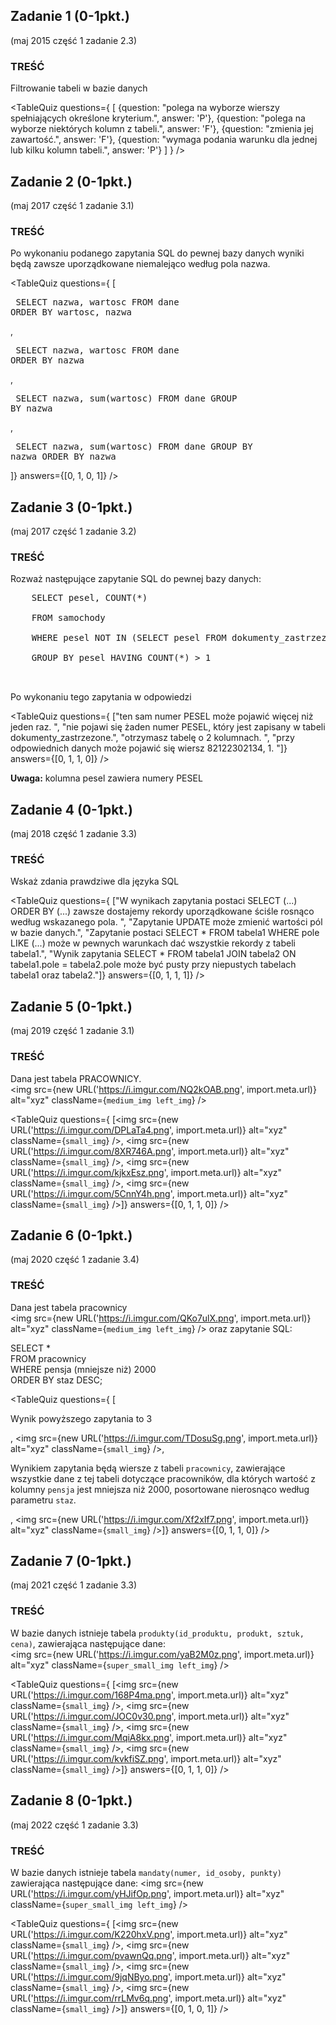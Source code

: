 
## Zadanie 1 (0-1pkt.)
(maj 2015 część 1 zadanie 2.3)

### TREŚĆ
Filtrowanie tabeli w bazie danych

<TableQuiz 
  questions={
    [
      {question: "polega na wyborze wierszy spełniających określone kryterium.", answer: 'P'},
      {question: "polega na wyborze niektórych kolumn z tabeli.", answer: 'F'},
      {question: "zmienia jej zawartość.", answer: 'F'},
      {question: "wymaga podania warunku dla jednej lub kilku kolumn tabeli.", answer: 'P'}
    ]
  } 
/>

## Zadanie 2 (0-1pkt.)
(maj 2017 część 1 zadanie 3.1)

### TREŚĆ
Po wykonaniu podanego zapytania SQL do pewnej bazy danych wyniki będą zawsze
uporządkowane niemalejąco według pola nazwa. 

<TableQuiz 
    questions={
      [<pre> SELECT nazwa, wartosc FROM dane ORDER BY wartosc, nazwa </pre>, 
      <pre> SELECT nazwa, wartosc FROM dane ORDER BY nazwa </pre>, 
      <pre> SELECT nazwa, sum(wartosc) FROM dane GROUP BY nazwa </pre>, 
      <pre> SELECT nazwa, sum(wartosc) FROM dane GROUP BY nazwa ORDER BY nazwa </pre>]} 
    answers={[0, 1, 0, 1]}
/>

## Zadanie 3 (0-1pkt.)
(maj 2017 część 1 zadanie 3.2)

### TREŚĆ
Rozważ następujące zapytanie SQL do pewnej bazy danych:
<pre>
    SELECT pesel, COUNT(*) <br/>
    FROM samochody <br/>
    WHERE pesel NOT IN (SELECT pesel FROM dokumenty_zastrzezone) <br/>
    GROUP BY pesel HAVING COUNT(*) > 1 <br/><br/>
</pre>

Po wykonaniu tego zapytania w odpowiedzi

<TableQuiz 
    questions={
      ["ten sam numer PESEL może pojawić więcej niż jeden raz. ", 
      "nie pojawi się żaden numer PESEL, który jest zapisany w tabeli dokumenty_zastrzezone.", 
      "otrzymasz tabelę o 2 kolumnach. ", 
      "przy odpowiednich danych może pojawić się wiersz 82122302134, 1. "]} 
    answers={[0, 1, 1, 0]}
/>

**Uwaga:** kolumna pesel zawiera numery PESEL

## Zadanie 4 (0-1pkt.)
(maj 2018 część 1 zadanie 3.3)

### TREŚĆ
Wskaż zdania prawdziwe dla języka SQL

<TableQuiz 
    questions={
      ["W wynikach zapytania postaci SELECT (...) ORDER BY (...) zawsze dostajemy rekordy uporządkowane ściśle rosnąco według wskazanego pola. ", 
      "Zapytanie UPDATE może zmienić wartości pól w bazie danych.", 
      "Zapytanie postaci SELECT * FROM tabela1 WHERE pole LIKE (...) może w pewnych warunkach dać wszystkie rekordy z tabeli tabela1.", 
      "Wynik zapytania SELECT * FROM tabela1 JOIN tabela2 ON tabela1.pole = tabela2.pole może być pusty przy niepustych tabelach tabela1 oraz tabela2."]} 
    answers={[0, 1, 1, 1]}
/>


## Zadanie 5 (0-1pkt.)
(maj 2019 część 1 zadanie 3.1)

### TREŚĆ
Dana jest tabela PRACOWNICY.		
<img src={new URL('https://i.imgur.com/NQ2kOAB.png', import.meta.url)} alt="xyz" className={`medium_img left_img`} />

<TableQuiz 
    questions={
      [<img src={new URL('https://i.imgur.com/DPLaTa4.png', import.meta.url)} alt="xyz" className={`small_img`} />, 
      <img src={new URL('https://i.imgur.com/8XR746A.png', import.meta.url)} alt="xyz" className={`small_img`} />, 
      <img src={new URL('https://i.imgur.com/kjkxEsz.png', import.meta.url)} alt="xyz" className={`small_img`} />, 
      <img src={new URL('https://i.imgur.com/5CnnY4h.png', import.meta.url)} alt="xyz" className={`small_img`} />]} 
    answers={[0, 1, 1, 0]}
/>

## Zadanie 6 (0-1pkt.)
(maj 2020 część 1 zadanie 3.4)

### TREŚĆ
Dana jest tabela pracownicy 	
<img src={new URL('https://i.imgur.com/QKo7ulX.png', import.meta.url)} alt="xyz" className={`medium_img left_img`} />
oraz zapytanie SQL:
<p>
    SELECT * <br/>
    FROM pracownicy <br/>
    WHERE pensja  (mniejsze niż) 2000 <br/>
    ORDER BY staz DESC; 
</p>

<TableQuiz 
    questions={
      [<p>Wynik powyższego zapytania to 3</p>, 
      <img src={new URL('https://i.imgur.com/TDosuSg.png', import.meta.url)} alt="xyz" className={`small_img`} />, 
      <p>Wynikiem zapytania będą wiersze z tabeli ``pracownicy``, zawierające wszystkie dane z tej tabeli dotyczące pracowników, dla których wartość z kolumny ``pensja`` jest mniejsza niż 2000, posortowane nierosnąco według parametru ``staz``. </p>, 
      <img src={new URL('https://i.imgur.com/Xf2xIf7.png', import.meta.url)} alt="xyz" className={`small_img`} />]} 
    answers={[0, 1, 1, 0]}
/>

## Zadanie 7 (0-1pkt.)
(maj 2021 część 1 zadanie 3.3)

### TREŚĆ
W bazie danych istnieje tabela `produkty(id_produktu, produkt, sztuk, cena)`, zawierająca
następujące dane: 	
<img src={new URL('https://i.imgur.com/yaB2M0z.png', import.meta.url)} alt="xyz" className={`super_small_img left_img`} />

<TableQuiz 
    questions={
      [<img src={new URL('https://i.imgur.com/168P4ma.png', import.meta.url)} alt="xyz" className={`small_img`} />, 
      <img src={new URL('https://i.imgur.com/JOC0v30.png', import.meta.url)} alt="xyz" className={`small_img`} />, 
      <img src={new URL('https://i.imgur.com/MqiA8kx.png', import.meta.url)} alt="xyz" className={`small_img`} />, 
      <img src={new URL('https://i.imgur.com/kvkfiSZ.png', import.meta.url)} alt="xyz" className={`small_img`} />]} 
    answers={[0, 1, 1, 0]}
/>

## Zadanie 8 (0-1pkt.)
(maj 2022 część 1 zadanie 3.3)

### TREŚĆ
W bazie danych istnieje tabela `mandaty(numer, id_osoby, punkty)` zawierająca następujące
dane:
<img src={new URL('https://i.imgur.com/yHJifOp.png', import.meta.url)} alt="xyz" className={`super_small_img left_img`} />

<TableQuiz 
    questions={
      [<img src={new URL('https://i.imgur.com/K220hxV.png', import.meta.url)} alt="xyz" className={`small_img`} />, 
      <img src={new URL('https://i.imgur.com/pvawnQq.png', import.meta.url)} alt="xyz" className={`small_img`} />, 
      <img src={new URL('https://i.imgur.com/9jqNByo.png', import.meta.url)} alt="xyz" className={`small_img`} />, 
      <img src={new URL('https://i.imgur.com/rrLMv6q.png', import.meta.url)} alt="xyz" className={`small_img`} />]} 
    answers={[0, 1, 0, 1]}
/>




